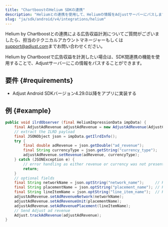 ```yaml
---
title: "ChartboostのHelium SDKの連携"
description: "Heliumとの連携を使用して、Heliumの情報をAdjustサーバーにパスします。"
slug: "ja/sdk/android/v4/integrations/helium"
---
```


<Callout type="note">

Helium by Chartboostとの連携による広告収益計測についてご質問がございましたら、担当のテクニカルアカウントマネージャーもしくは[support@adjust.com](mailto:support@adjust.com)までお問い合わせください。

</Callout>

Helium by Chartboostで広告収益を計測したい場合は、SDK間連携の機能を使用することで、Adjustサーバーにこの情報をパスすることができます。

## 要件 {#requirements}

-  Adjust Android SDKバージョン4\.29\.0以降をアプリに実装する

## 例 {#example}

<Tabs>
<Tab title="Java">

```java
public void ilrdObserver (final HeliumImpressionData impData) {
    final AdjustAdRevenue adjustAdRevenue = new AdjustAdRevenue(AdjustConfig.AD_REVENUE_HELIUM_CHARTBOOST);
    // extract the ILRD payload
    final JSONObject json = impData.getIlrdInfo();
    try {
        final double adRevenue = json.getDouble("ad_revenue");
        final String currencyType = json.getString("currency_type");
        adjustAdRevenue.setRevenue(adRevenue, currencyType);
    } catch (JSONException e) {
        // error handling as either revenue or currency was not present
        return;
    }
    // optional fields
    final String networkName = json.optString("network_name");     // Helium demand network name
    final String placementName = json.optString("placement_name"); // Helium placement name
    final String lineItemName = json.optString("line_item_name");  // Helium line item name
    adjustAdRevenue.setAdRevenueNetwork(networkName);
    adjustAdRevenue.setAdRevenueUnit(placementName);
    adjustAdRevenue.setAdRevenuePlacement(lineItemName);
    // Send Adjust ad revenue
    Adjust.trackAdRevenue(adjustAdRevenue);
}
```

</Tab>
</Tabs>
